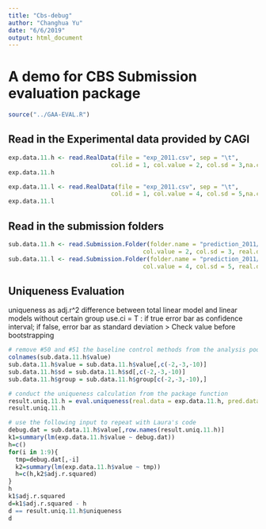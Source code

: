 ```yaml
---
title: "Cbs-debug"
author: "Changhua Yu"
date: "6/6/2019"
output: html_document
---
```


# A demo for CBS Submission evaluation package
```r
source("../GAA-EVAL.R")
```

## Read in the Experimental data provided by CAGI
```r
exp.data.11.h <- read.RealData(file = "exp_2011.csv", sep = "\t",
                             col.id = 1, col.value = 2, col.sd = 3,na.character = 'NA')
exp.data.11.h

exp.data.11.l <- read.RealData(file = "exp_2011.csv", sep = "\t",
                             col.id = 1, col.value = 4, col.sd = 5,na.character = 'NA')
exp.data.11.l
```

## Read in the submission folders
```r
sub.data.11.h <- read.Submission.Folder(folder.name = "prediction_2011/",col.id = 1,
                                      col.value = 2, col.sd = 3, real.data = exp.data.11.h)
sub.data.11.l <- read.Submission.Folder(folder.name = "prediction_2011/",col.id = 1,
                                      col.value = 4, col.sd = 5, real.data = exp.data.11.l)
```

## Uniqueness Evaluation
   uniqueness as adj.r^2 difference between total linear model and linear models without certain group
   use.ci = T : if true error bar as confidence interval; if false, error bar as standard deviation
> Check value before bootstrapping

```r
# remove #50 and #51 the baseline control methods from the analysis poop
colnames(sub.data.11.h$value)
sub.data.11.h$value = sub.data.11.h$value[,c(-2,-3,-10)]
sub.data.11.h$sd = sub.data.11.h$sd[,c(-2,-3,-10)]
sub.data.11.h$group = sub.data.11.h$group[c(-2,-3,-10),]

# conduct the uniqueness calculation from the package function
result.uniq.11.h = eval.uniqueness(real.data = exp.data.11.h, pred.data = sub.data.11.h,boot = F)
result.uniq.11.h
```

``` r
# use the following input to repeat with Laura's code
debug.dat = sub.data.11.h$value[,row.names(result.uniq.11.h)]
k1=summary(lm(exp.data.11.h$value ~ debug.dat))
h=c()
for(i in 1:9){
  tmp=debug.dat[,-i]
  k2=summary(lm(exp.data.11.h$value ~ tmp))
  h=c(h,k2$adj.r.squared)
}
h
k1$adj.r.squared
d=k1$adj.r.squared - h
d == result.uniq.11.h$uniqueness
d
```
